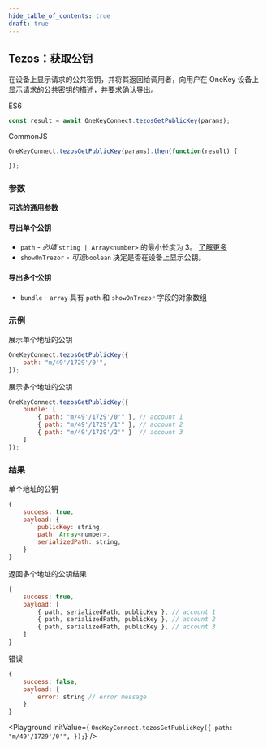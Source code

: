 ```yaml
---
hide_table_of_contents: true
draft: true
---
```



## Tezos：获取公钥

在设备上显示请求的公共密钥，并将其返回给调用者，向用户在 OneKey 设备上显示请求的公共密钥的描述，并要求确认导出。

ES6
```javascript
const result = await OneKeyConnect.tezosGetPublicKey(params);
```

CommonJS
```javascript
OneKeyConnect.tezosGetPublicKey(params).then(function(result) {

});
```

### 参数
[**可选的通用参数**](./commonParams)

#### 导出单个公钥

- `path` - *必填* `string | Array<number>` 的最小长度为 3。 [了解更多](./path)
- `showOnTrezor` - *可选*`boolean` 决定是否在设备上显示公钥。

#### 导出多个公钥

* `bundle` - `array` 具有 `path` 和 `showOnTrezor` 字段的对象数组

### 示例

展示单个地址的公钥

```javascript
OneKeyConnect.tezosGetPublicKey({
    path: "m/49'/1729'/0'",
});
```

展示多个地址的公钥
```javascript
OneKeyConnect.tezosGetPublicKey({
    bundle: [
        { path: "m/49'/1729'/0'" }, // account 1
        { path: "m/49'/1729'/1'" }, // account 2
        { path: "m/49'/1729'/2'" }  // account 3
    ]
});
```

### 结果

单个地址的公钥
```javascript
{
    success: true,
    payload: {
        publicKey: string,
        path: Array<number>,
        serializedPath: string,
    }
}
```

返回多个地址的公钥结果
```javascript
{
    success: true,
    payload: [
        { path, serializedPath, publicKey }, // account 1
        { path, serializedPath, publicKey }, // account 2
        { path, serializedPath, publicKey }, // account 3
    ]
}
```

错误
```javascript
{
    success: false,
    payload: {
        error: string // error message
    }
}
```



<Playground
    initValue={
`OneKeyConnect.tezosGetPublicKey({
    path: "m/49'/1729'/0'",
});`}
/>
